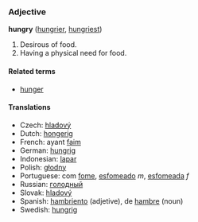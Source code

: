 ===Adjective===
'''hungry''' ([[hungrier]], [[hungriest]])

#Desirous of food.
#Having a physical need for food.

====Related terms====
*[[hunger]]

====Translations====
*Czech: [[hladový]]
*Dutch: [[hongerig]]
*French: ayant [[faim]]
*German: [[hungrig]]
*Indonesian: [[lapar]]
*Polish: [[głodny]]
*Portuguese: com [[fome]], [[esfomeado]] ''m'', [[esfomeada]] ''f''
*Russian: [[гoлoдный]]
*Slovak: [[hladový]]
*Spanish: [[hambriento]] (adjetive), de [[hambre]] (noun)
*Swedish: [[hungrig]]